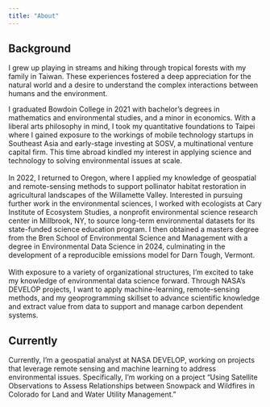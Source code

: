 ```yaml
---
title: "About"
---
```



## Background 
I grew up playing in streams and hiking through tropical forests with my family in Taiwan. These experiences fostered a deep appreciation for the natural world and a desire to understand the complex interactions between humans and the environment.\

I graduated Bowdoin College in 2021 with bachelor's degrees in mathematics and environmental studies, and a minor in economics. With a liberal arts philosophy in mind, I took my quantitative foundations to Taipei where I gained exposure to the workings of mobile technology startups in Southeast Asia and early-stage investing at SOSV, a multinational venture capital firm. This time abroad kindled my interest in applying science and technology to solving environmental issues at scale.\
\
In 2022, I returned to Oregon, where I applied my knowledge of geospatial and remote-sensing methods to support pollinator habitat restoration in agricultural landscapes of the Willamette Valley. Interested in pursuing further work in the environmental sciences, I worked with ecologists at Cary Institute of Ecosystem Studies, a nonprofit environmental science research center in Millbrook, NY, to source long-term environmental datasets for its state-funded science education program. I then obtained a masters degree from the Bren School of Environmental Science and Management with a degree in Environmental Data Science in 2024, culminating in the development of a reproducible emissions model for Darn Tough, Vermont. \
\
With exposure to a variety of organizational structures, I'm excited to take my knowledge of environmental data science forward. Through NASA's DEVELOP projects, I want to apply machine-learning, remote-sensing methods, and my geoprogramming skillset to advance scientific knowledge and extract value from data to support and manage carbon dependent systems.

## Currently 
Currently, I'm a geospatial analyst at NASA DEVELOP, working on projects that leverage remote sensing and machine learning to address environmental issues. Specifically, I'm working on a project "Using Satellite Observations to Assess Relationships between Snowpack and Wildfires in Colorado for Land and Water Utility Management."

